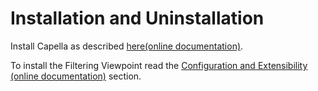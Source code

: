 <!--
	Copyright (c) 2021 THALES GLOBAL SERVICES.
	
	This program and the accompanying materials are made available under the
	terms of the Eclipse Public License 2.0 which is available at
	http://www.eclipse.org/legal/epl-2.0
	
	SPDX-License-Identifier: EPL-2.0
	
	Contributors:
	   Thales - initial API and implementation
-->
=Installation and Uninstallation=

Install Capella as described [[../help/topic/org.polarsys.capella.ui.doc/html/Installation%20Guide/How%20to%20install%20Capella%20and%20Addons.html | here]]<span class="github-link">[[https://github.com/eclipse/capella/blob/master/doc/plugins/org.polarsys.capella.ui.doc/html/Installation%20Guide/How%20to%20install%20Capella%20and%20Addons.mediawiki|(online documentation)]]</span>.


To install the Filtering Viewpoint read the [[../help/topic/org.polarsys.capella.ui.doc/html/Installation%20Guide/How%20to%20install%20Capella%20and%20Addons.html?#Configuration_and_Extensibility | Configuration and Extensibility]]
<span class="github-link">[[https://github.com/eclipse/capella/blob/master/doc/plugins/org.polarsys.capella.ui.doc/html/Installation%20Guide/How%20to%20install%20Capella%20and%20Addons.mediawiki#Configuration_and_Extensibility|(online documentation)]]</span> section.
